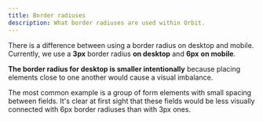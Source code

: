 ```yaml
---
title: Border radiuses
description: What border radiuses are used within Orbit.
---
```


There is a difference between using a border radius on desktop and mobile.
Currently, we use a **3px** border radius **on desktop** and **6px** **on mobile**.

**The border radius for desktop is smaller intentionally**
because placing elements close to one another would cause a visual imbalance.

The most common example is a group of form elements with small spacing between fields.
It's clear at first sight that these fields would be less visually connected
with 6px border radiuses than with 3px ones.
